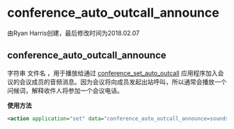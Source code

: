 # conference_auto_outcall_announce 

由Ryan Harris创建，最后修改时间为2018.02.07

## conference_auto_outcall_announce

字符串 文件名 ，用于播放给通过 [conference\_set\_auto\_outcall](../FreeSWITCH-Explained/Modules/mod_conference_3965534.mdx#outbound-conference) 应用程序加入会议的会议成员的音频消息。因为会议将向成员发起出站呼叫，所以通常会播放一个问候词，解释收件人将参加一个会议电话。

**使用方法**

```xml
<action application="set" data="conference_auto_outcall_announce=sounds/soundfile.wav"/>
```